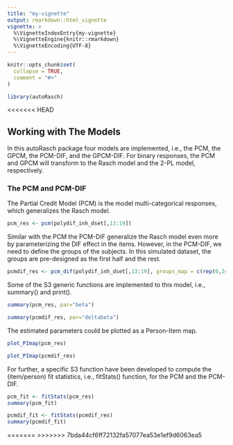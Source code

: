 ```yaml
---
title: "my-vignette"
output: rmarkdown::html_vignette
vignette: >
  %\VignetteIndexEntry{my-vignette}
  %\VignetteEngine{knitr::rmarkdown}
  %\VignetteEncoding{UTF-8}
---
```


```r
knitr::opts_chunk$set(
  collapse = TRUE,
  comment = "#>"
)
```

```r
library(autoRasch)
```
<<<<<<< HEAD

## Working with The Models 

In this autoRasch package four models are implemented, i.e., the PCM, the GPCM, the PCM-DIF, and the GPCM-DIF. For binary responses, the PCM and GPCM will transform to the Rasch model and the 2-PL model, respectively.

### The PCM and PCM-DIF

The Partial Credit Model (PCM) is the model multi-categorical responses, which generalizes the Rasch model.

```r
pcm_res <- pcm(polydif_inh_dset[,13:19])
```

Similar with the PCM the PCM-DIF generalize the Rasch model even more by parameterizing the DIF effect in the items. However, in the PCM-DIF, we need to define the groups of the subjects. In this simulated dataset, the groups are pre-designed as the first half and the rest.

```r
pcmdif_res <- pcm_dif(polydif_inh_dset[,13:19], groups_map = c(rep(0,245),rep(1,245)))
```

Some of the S3 generic functions are implemented to this model, i.e., summary() and print(). 

```r
summary(pcm_res, par="beta")
```

```r
summary(pcmdif_res, par="deltabeta")
```

The estimated parameters could be plotted as a Person-Item map.

```r
plot_PImap(pcm_res)
```

```r
plot_PImap(pcmdif_res)
```

For further, a specific S3 function have been developed to compute the (item/person) fit statistics, i.e., fitStats() function, for the PCM and the PCM-DIF.

```r
pcm_fit <- fitStats(pcm_res)
summary(pcm_fit)
```

```r
pcmdif_fit <- fitStats(pcmdif_res)
summary(pcmdif_fit)
```



<!--![cv_images](images/facial_2_cv.png)-->

=======
>>>>>>> 7bda44cf6ff72132fa57077ea53e1ef9d6063ea5
